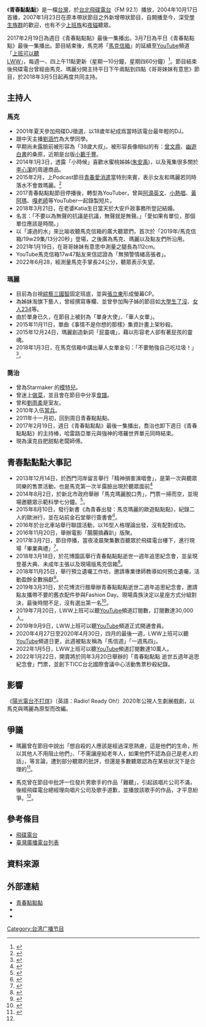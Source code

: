 {{多個問題|
{{Inappropriate tone|time=2017-08-22T16:07:38+00:00}}
{{Fansite}}
{{Original research}}}}
{{電視節目信息框
| 名稱       = 青春點點點
| 原名       = 
| 類型       = {{link-ja|電台節目|ラジオ番組|廣播節目}}
| 主持       = 馬克、瑪麗
| 製作人     = 
| 監製       = [[飛碟電台|飛碟電台]]
| 製作公司   = 
| 國家       = {{ROC-TW}}
| 語言       = [[國語|國語]]
| 字幕       = 
| 標語       = 
| 每集長     = 120分鐘（含[[廣告|廣告]]）
| 圖像制式   = 
| 電視台     = [[飛碟電台|飛碟電台]]
| 播出國家   = {{TWN}}
| 開始       = 2004年10月17日  
| 結束       = 2017月3月7日
| 播出時間   = 每周二至周六00:00-02:00
| 官方網站   = 
| 格式       =
}}
《'''青春點點點'''》是一檔[[台灣|台灣]]{{link-ja|電台節目|ラジオ番組|廣播節目}}，於[[台北|台北]][[飛碟電台|飛碟電台]]（FM 92.1）播放，2004年10月17日首播，2007年1月23日在原本帶狀節目之外新增帶狀節目，自開播至今，深受[[學生|學生族群]]的歡迎，也有不少[[上班族|上班族]]和[[夜貓子|夜貓]]聽眾。

2017年2月19日為週日《青春點點點》最後一集播出。3月7日為平日《青春點點點》最後一集播出。節目結束後，馬克將「[[馬克信箱|馬克信箱]]」的延續至[[YouTube|YouTube]]頻道「[https://www.youtube.com/user/UFOMarc1 上班可以聽 LWW]」，每週一、四上午11點更新（星期一10分鐘，星期四60分鐘）<ref>{{cite web |author1=LWW 上班可以聽|title=馬克信箱 |url=https://www.youtube.com/channel/UCnj1nn8e_vcR3TiuQKqTGvg}}</ref>。節目結束後飛碟電台曾經由馬克、瑪麗分開主持平日下午兩點到四點《哥哥妹妹有意思》節目，於2018年3月5日起再度共同主持。

== 主持人 ==
{{Unreferenced section|time=2018-03-31T08:39:57+00:00}}

===馬克===
{{藝人
| 姓名 = [[沈子煜|沈子煜]]
| 其他藝名 = 馬克、[[歐馬克|歐馬克]]
| 圖片 = 
| 類型 = 男藝人
| 英文名 = OMarc
| 綽號 = 
| 國籍 = {{ROC}}
| 出生日期 = 1982年11月22日（39歲）
| 出生地點 = {{TWN}}
| 職業 = [[主持人|主持人]]、[[作家|作家]]、[[配音員|配音員]]、吾中生有限公司[[董事長|董事長]]
| 語言 = [[國語|國語]]、[[英語|英語]]
| 教育程度 = [[政治大學|政治大學]] [[外交|外交]]學系
| 網站 = [https://www.facebook.com/OrMARC/ 歐馬克facebook]
| 代表作 = 青春點點點
}}

*2001年夏天參加飛碟DJ徵選，以18歲年紀成爲當時該電台最年輕的DJ。
*跟中天主播[[劉涵竹|劉涵竹]]為大學同學。
*早期尚未露臉前被形容為「38歲大叔」。被形容長像相似的有：[[曾文鼎|曾文鼎]]、[[幽遊白書|幽遊白書]]的桑原，近期是台版[[小籔千豐|小籔千豐]]。
*2014年1月3日，透露「小時候」喜歡水蜜桃姊姊([[朱安禹|朱安禹]])，以及蒐集很多關於[[李心潔|李心潔]]的周邊商品。
*2015年2月，上Podcast節目[[青春愛消遣|青春愛消遣]]當特別來賓，表示女友和瑪麗若同時落水不會救瑪麗。<ref>{{cite web |author1=青春愛消遣 |title=青春愛消遣第45集「青春大來賓」(飛碟電台青春點點點DJ歐馬克) |url=http://youngloveplay.blogspot.com/search?q=%E6%AD%90%E9%A6%AC%E5%85%8B&max-results=20&by-date=true}}</ref>
*2017青春點點點節目停播後，轉型為YouTuber，曾與[[阿滴英文|阿滴英文]]、[[小熱唱|小熱唱]]、[[黃阿瑪|黃阿瑪]]、[[嘎老師|嘎老師]]等YouTuber一起錄製短片。
*2018年3月21日，在老婆Katia生日當天於大安戶政事務所登記結婚。
*名言：「不要以為無聲的抗議是抗議，無聲就是無聲。」「愛如果有單位，那個單位應該是時間。」
*以「濾過的水」來比喻收聽馬克信箱的廣大聽眾們，首次於「2019年/馬克信箱/19w29集/13分20秒」登場，之後廣為馬克、瑪麗以及點友們所沿用。
*2021年1月19日，在哥哥妹妹有意思中測量之腿長為112cm。
*YouTube馬克信箱17w47點友來信認證為「無預警情緒高張者」。
*2022年6月28，經測量馬克手掌長24公分，聽眾表示失望。

===瑪麗===
{{藝人
| 姓名 = [[吳宜媚|吳宜媚]]
| 其他藝名 = 瑪麗、[[吳瑪麗|吳瑪麗]]
| 類型 = 女藝人
| 圖片 = 
| 英文名 = Mary
| 綽號 = 
| 國籍 = {{ROC}}
| 出生日期 = 1984年7月19日（37歲）
| 出生地點 = {{TWN}}
| 職業 = [[主持人|主持人]]、[[作家|作家]]、[[歌手|歌手]]
| 語言 = [[國語|國語]]、[[台語|台語]]、[[日語|日語]]
| 教育程度 = [[輔仁大學|輔仁大學]] 影像傳播系
| 網站 = [https://www.facebook.com/maryinthetower/ 瑪麗的象牙塔 MARY in the TOWER]
}}
{{Main|吳瑪麗}}

*目前為台視[[綜藝三國智|綜藝三國智]]固定班底，並與[[張立東|張立東]]形成螢幕CP。
*為姊妹淘旗下藝人，曾經撰寫專欄、並曾參加陶子姊的節目如[[大學生了沒|大學生了沒]]、[[女人234|女人234]]等。
*由於單身已久，在節目上被封為「單身大使」、「華人女單」。
*2015年11月11日，單曲《事情不是你想的那樣》集資計畫上架秒殺。
*2015年12月24日，瑪麗創造新詞「屁靈魂」，藉以形容老人卻有著屁孩的靈魂。
*2018年1月3日，在馬克信箱中講出華人女單金句：「不要勉強自己吃垃圾！」<ref>{{Citation|title=新年快樂 & 點聚心得報告 馬克信箱 18w01|url=https://m.youtube.com/watch?v=u1YZ51xX3Pw|accessdate=2018-01-03|language=zh}}</ref>。

===喬治=== 
{{藝人
| 姓名 = [[吳仲強|吳仲強]]
| 類型 = 男藝人
| 英文名 = George、Hank
| 其他藝名 = 強強
| 綽號 = 
| 國籍 = {{ROC}}
| 出生日期 = {{birth date and age|1986|8|24}}
| 出生地點 = {{TWN}}
| 職業 = [[主持人|主持人]]，[[演員|演員]]
| 語言 = [[國語|國語]]、[[台語|台語]]
| 教育程度 = [[文化大學|文化大學]] [[俄文|俄文]]系
| 網站 = [https://www.facebook.com/hankwuwuwu/ 吳仲強HankWu]
| 代表作 = [[花樣少年少女|花樣少年少女]]<br>[[國民英雄|國民英雄]]<br>[[痞子英雄|痞子英雄]]<br>[[帶子英雄|帶子英雄]]<br>[[我不窮，我只是沒錢香蕉傳奇|我不窮，我只是沒錢香蕉傳奇]]
}}
{{main|吳仲強}}

*曾為Starmaker 的[[模特兒|模特兒]]。
*曾迷上[[烹飪|做菜]]，並且會在節目中分享[[食譜|食譜]]。
*曾和[[劉雨柔|劉雨柔]]是室友。
*2010年入伍[[當兵|當兵]]。
*2011年十一月初，回到周日青春點點點。
*2017年2月19日，週日《青春點點點》最後一集播出，喬治也卸下週日《青春點點點》的主持棒，哈雷路亞單元與強神的塔羅世界單元同時結束。
*現為漢克自肥甜點老闆師傅。

==青春點點點大事記==
*2013年12月14日，於西門河岸留言舉行「精神損害演唱會」，是第一次與聽眾同樂的售票活動，也是馬克第一次半露臉出現於聽眾面前<ref>{{cite web |author1=MARC ORANGE |title=青春點點點 精神損害 演唱會 |url=https://www.youtube.com/watch?v=L1YiO6HQnUs}}</ref>
*2014年8月2日，於新北市政府舉辦「馬克瑪麗脫口秀」，門票一掃而空，並現場邀聽眾示範科學七分鐘。<ref>{{cite web |author1=楊立範 |title=青春點點點-馬克瑪麗脫口秀---科學七分鐘 |url=https://www.youtube.com/watch?v=aToZ1phoI7c}}</ref>。
*2015年8月10日，發行新書《為青春出發：馬克瑪麗的歐遊點點點》，紀錄二人的歐洲行，並在站前金石堂舉行簽書會<ref>{{cite book |author1=馬克, 瑪麗 |title=為青春出發：馬克瑪麗的歐遊點點點 |date=2015-08-10 |publisher=啟動文化 |isbn=9789869166072}}</ref>。
*2016年於台北車站舉行聯誼活動，以16型人格理論出發，沒有配對成功。
*2016年11月20日，舉辦電影「腸腸搞轟趴」版聚。
*2017年3月7日，節目停播，當夜凌晨聚集數百聽眾於飛碟電台樓下，進行現場「畢業典禮」<ref>{{cite news |author1=三立新聞娛樂中心 |title=《青春點點點》走入歷史！點友聚集電台　舉布條大合唱淚送 |url=https://www.setn.com/News.aspx?NewsID=230997 |date=2017-03-07}}</ref>。
*2018年3月18日，於花博園區舉行青春點點點逝世一週年追思紀念會，並呈現登基大典、未成年主張以及現場版馬克信箱<ref>{{cite web |author1=MARC ORANGE |title=青春點點點追思紀念會 - 馬克信箱 |url=https://www.youtube.com/watch?v=v_TrL0tQ0jg}}</ref>。
*2018年11月25日，舉行預立遺囑工作坊，邀請專業律師教導如何預立遺囑，活動盈餘全數捐獻<ref>{{cite web |author1=ACCUPASS |title=預立遺囑工作坊 |url=https://www.accupass.com/event/1811051937164400419600}}</ref>。
*2019年3月31日，於花博流行館舉辦青春點點點逝世二週年追思紀念會，邀請點友攜帶不要的舊衣配件參與Fashion Day。現場貴族決定以星座方式分組對決，最後時間不足，沒有選出第一名<ref>{{cite web |author1=MARC ORANGE |title=青春點點點追思紀念會 - Fashion Day|url=https://www.accupass.com/event/1903050306581863039755}}</ref>。
*2019年7月20日，LWW上班可以聽[[YouTube|YouTube]]頻道訂閱數，訂閱數達30,000人。
*2019年9月9日，LWW上班可以聽[[YouTube|YouTube]]頻道正式開通會員。
*2020年4月27日至2020年4月30日，四月的最後一週，LWW上班可以聽[[YouTube|YouTube]]頻道日更，此週被點友稱為「馬信週」「一週馬四」。
*2022年1月5日，LWW上班可以聽[[YouTube|YouTube]]頻道訂閱數達10萬人。
*2022年1月22日，開賣將於同年3月20日舉辦的「青春點點點 逝世五週年追思紀念會」門票，並創下TICC台北國際會議中心活動售票秒殺紀錄。

==影響== 
《[[陽光電台不打烊|陽光電台不打烊]]》（英語：Radio! Ready Oh!）2020年公視人生劇展戲劇，以馬克與瑪麗為原型而改編。

==爭議== 
*瑪麗曾在節目中說出「想自殺的人應該是經過深思熟慮，這是他們的生命，所以其他人不用阻止他們」、「不需讓座給老年人，如果他們不認為自己是老人的話」，等言論，遭到部分聽眾的批評，但還是多數聽眾認為在某些狀況下是合理的<ref name="聯合報">{{cite news|author =江祥綾|url =http://i.imgur.com/S4NLuwi.jpg|title =飛碟主持言論挨轟|publisher =聯合報|pages =D4 星聞e把罩|date =2007-05-30|deadurl =no}}</ref>。

*馬克曾在節目中批評一位發片男歌手的作品「難聽」，引起該唱片公司不滿，後經飛碟電台總經理向唱片公司及歌手道歉，並播放該歌手的作品，才平息紛爭。<ref name="聯合報"></ref>。

== 參考條目 ==
*[[飛碟電台|飛碟電台]]
*[[臺灣廣播電台列表|臺灣廣播電台列表]]
== 資料來源 ==
<references />
== 外部連結 ==
*[https://web.archive.org/web/20170810060232/http://www.xn--qivp80iwzeaa.tw/ 青春點點點]
*{{facebook|YoungDotx3|青春點點點}}
*{{weibo|youngdotx3|飛碟電台青春點點點}}

[[Category:台湾广播节目|Category:台湾广播节目]]